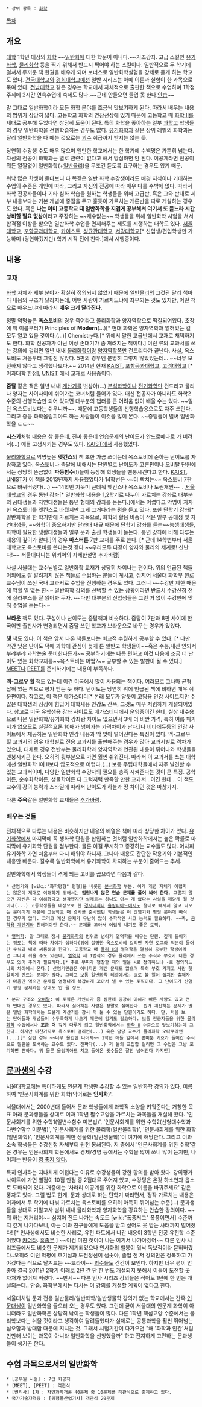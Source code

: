  * 상위 항목 : [[화학]]

[[목차]]
== 개요 ==
[[대학]] 1학년 대상의 [[화학]] ~~[[일반화]]에 대한 학문이 아니다.~~기초강좌. 고급 스킬인 [[유기화학]], [[물리화학]] 등을 찍기 위해서 반드시 찍어야 하는 스킬이다. 일반적으로 두 학기에 걸쳐서 두꺼운 책 한권을 배우게 되며 보너스로 일반화학실험을 강제로 듣게 하는 학교도 있다. [[건국대학교]]와 [[경희대학교]]에선 일반 시리즈는 아예 이론과 실험이 한 과목으로 묶여 있다. [[전남대학교]] 같은 경우는 학교에서 자체적으로 출판한 책으로 수업하며 1학점 주제에 2시간 연속수업에 숙제도 많다.~~근데 안들으면 졸업 못 한다.[[안습]]~~

말 그대로 일반화학이라 모든 화학 분야를 조금씩 맛보기하게 된다. 따라서 배우는 내용의 범위가 상당히 넓다. 고등학교 화학의 연장선상에 있기 때문에 고등학교 때 [[화학 Ⅱ]]를 제대로 공부해 두었다면 상당히 도움이 된다. 특히 화학을 좋아하는 일부 [[과학고]] 학생들의 경우 일반화학을 선행학습하는 경우도 많다. [[유기화학]]과 같은 상위 레벨의 화학과는 달리 일반화학을 다 떼는 것으로는 [[괴수]] 취급까지 받지는 않는 듯. 

당연히 수강생 수도 매우 많으며 웬만한 학교에서는 한 학기에 수백명은 가뿐히 넘는다. 자신의 전공이 화학과는 별로 관련이 없다고 해서 방심하면 안 된다. 이공계라면 전공이 뭐든 얄짤없이 일반화학(+[[일반물리]])을 무조건 듣도록 요구하는 경우도 있기 때문. 

워낙 많은 학생이 듣다보니 다 똑같은 일반 화학 수강생이라도 배경 지식이나 기대하는 수업의 수준은 개인에 따라, 그리고 자신의 전공에 따라 매우 다를 수밖에 없다. 따라서 화학 전공자들이나 기타 심화 학습을 원하는 학생들을 위해 고급반, 혹은 그와 반대로 세부 내용보다는 기본 개념에 중점을 두고 훑듯이 가르치는 개론반을 따로 개설하는 경우도 있다. 혹은 '''나는 이미 고등학교 때 일반화학을 지겹게 공부해서 여기서 또 듣느라 시간 낭비할 필요 없삼'''이라고 주장하는 ~~재수없는~~ 학생들을 위해 일반화학 시험을 쳐서 합격점 이상을 받으면 일반화학 수업을 면제해주는 제도를 시행하는 대학도 있다. [[서울대학교]], [[포항공과대학교]], [[카이스트]], [[성균관대학교]], [[서강대학교]][* 신입생/편입학생만 가능하며 (당연하겠지만) 학기 시작 전에 친다.]에서 시행중이다.

== 내용 ==
=== 교재 ===
[[화학]] 자체가 세부 분야가 확실히 정의되지 않았기 때문에 [[일반물리]]의 그것관 달리 책마다 내용의 구조가 달라지는데, 어떤 사람이 가르치느냐에 좌우되는 것도 있지만, 어떤 책으로 배우느냐에 따라서 '''매우 크게 달라진다'''.

정말 악명높은 '''옥스토비'''의 경우 죽어라고 물리화학과 양자역학으로 떡칠되어있다. 초장에 책 이름부터가 Principles of '''Modern'''(...)[* 현대 화학은 양자역학과 얽혀있는 걸 모두 알고 있을 것이다.(...)] Chemistry다.[* 위에서 말한 고급반에서 교재로 채택하기도 한다. 화학 전공자가 아닌 이상 손대기가 좀 꺼려지는 책이다.] 이런 류의 교과서를 쓰는 강의에 걸리면 일년 내내 [[물리화학]]이랑 [[양자역학]]쪽만 건드리다가 끝난다. 사실, 옥스토비도 처음부터 그렇진 않았다. 5판의 경우엔 분명히 그렇지 않았었는데... ~~너무 모던하지 않다고 생각했나보다.~~ 2014년 현재 [[KAIST]], [[포항공과대학교]], [[고려대학교]] [* 이과대학 한정], [[UNIST]] 에서 교재로 사용중이다.

'''줌달''' 같은 책은 일년 내내 [[계산기]]를 벗삼아(...) [[분석화학]]이나 [[전기화학]]만 건드리고 물리나 양자는 사이사이에 쉬어가는 코너처럼 들어가 있다. 대신 전공자가 아니라도 화학2 수준의 선행학습만 되어 있다면 대부분의 챕터를 큰 어려움 없이 배울 수는 있다. ~~일단 옥스토비보다는 쉬우니까~~. 때문에 고등학생들의 선행학습용으로도 자주 쓰인다. 그리고 중등 화학올림피아드 하는 사람들이 이것을 많이 본다. ~~중딩들이 벌써 일반화학을 ㄷㄷ~~

'''시스카'''처럼 내용은 참 좋은데, 진짜 좋은데 연습문제의 난이도가 안드로메다로 가 버려서(...) 애들 고생시키는 경우도 있다. [[KAIST]]에서 사용했었다.

[[물리화학]]으로 악명높은 '''앳킨스'''의 책 또한 가끔 쓰이는데 옥스토비에 준하는 난이도를 자랑하고 있다. 옥스토비나 줌달에 비해서는 단원별로 난이도가 고른편이나 오비탈 단원에서는 상당히 뜬금없이 '''파동함수'''(!)들이 등장해 학생들을 멘붕시킨다고 한다. [[KAIST]], [[UNIST]]가 이 책을 2013년까지 사용했었다가 14학번은 ~~더 빡치는~~ 옥스토비 7판으로 바꿔버렸다(...) ~~14학번 지못미 근데뭐 앳킨스나 옥스토비나 도찐개찐~~ . [[서울대학교]]의 경우 통년 강좌[* 일반화학 내용을 1,2학기로 나누어 가르치는 강좌로 대부분의 공대생들과 자연대생들은 통년 형태의 강좌를 듣는다.]에서는 어렵다고 악명이 자자한 옥스토비를 앳킨스로 바꿨지만 그게 그거다라는 평을 듣고 있다. 또한 단학기 강좌[* 일반화학을 한 학기만에 가르치는 과목으로, 화학의 활용 비중이 적은 일부 공대생 및 자연대생들, ~~화학이 중요하지만 단과대 내규 때문에 단학기 강좌를 듣는~~농생대생들, 화학이 필요한 생활대생들과 일부 문과 출신 학생들이 듣는다. 통년 강좌에 비해 다루는 내용의 깊이가 얕다.]의 경우 '''마스터톤''' 7판 교재를 주로 쓴다. [* 근데 14학번부터 서울대학교도 옥스토비를 쓴다는것 같다 ~~우리모두 다같이 양자와 물리의 세계로! 신난다!~~ 서울대다니는 위키어의 자세한설명 추가바람] 

사실 서울대는 교수님별로 일반화학 교재가 상당히 차이나는 편이다. 위의 언급된 책들 이외에도 잘 알려지지 않은 책들로 수업하는 분들이 계시고, 심지어 서울대 화학부 원로 교수님이 쓰신 국내 교과서로 수업을 진행하는 경우도 있다. 그러니 ~~수강반 제한 때문에 막힐 일 없는 한~~ 일반화학 강의를 선택할 수 있는 상황이라면 반드시 수강신청 전에 실라부스를 잘 읽어봐 두자. ~~다만 대부분의 신입생들은 그런 거 없이 수강반에 맞춰 수업을 듣는다~~

'''브라운''' 책도 있다. 구성이나 난이도는 줌달책과 비슷하다. 줌달이 7판과 8판 사이에 한국어판 출판사가 변경되면서 줌달 쓰던 학교가 브라운으로 바꾸는 경우가 있었다.

'''챙''' 책도 있다. 이 책은 앞서 나온 책들보다는 비교적 수월하게 공부할 수 있다. [* 다만 약간 낮은 난이도 덕에 과학에 관심이 늦게 튼 일반고 학생들이~~혹은 수능,내신 안되서 부랴부랴 과학논술 준비한다든가~~ 공부하기에는 나름 편하고 이것 다음에 조금 더 난이도 있는 화학교재를~~옥스토비는 어떰?~~ 공부할 수 있는 발판이 될 수 있다.]  [[MEET]]나 [[PEET]]를 준비하기에는 내용이 부족하다.

'''맥-그로우 힐''' 책도 있는데 이건 미국에서 많이 사용되는 책이다. 여러모로 그나마 균형잡혀 있는 책으로 평가 받는 듯 하다. 난이도는 당연히 위에 언급된 책에 비하면 매우 쉬운편이다.  참고로, 이 책은 메가스터디[* 본래 모두가 알듯이 고딩용 인강 사이트지만 수많은 대학생의 징징에 힘입어 대학새용 인강도 잔뜩, 그것도 매우 저렴하게 개설되어있다. 참고로 미국 유학생용 강좌 사이트도 메가스터디에서 운영중이긴 한데, 실상 내수용으로 나온 일반화학/유기화학 강좌랑 차이도 없으면서 3배 더 비싼 가격, 특히 여름 패키지가 없으므로 실질적으론 10배가 넘어가는 가격차이가 난다.]나 비타에듀등의 인강 사이트에서 제공하는 일반화학 인강 내용과 딱 맞아 떨어진다는 특징이 있다. 맥-그로우 힐 교과서의 경우 대학별로 전용 교과서를 출판해주는 경우가 많아 교과서별로 격차가 있으나, 대체로 경우 전반부는 물리화학과 양자역학과 연관된 내용이 튀어나와 학생들을 맨붕시키곤 한다. 오히려 뒷부분으로 가면 훨씬 쉬워진다. 따라서 이 교과서를 쓰는 대학에선 일반화학 I이 II보다 압도적으로 어렵다.(...) 보통 주립대학들에서 자주 발견할 수 있는 교과서이며, 다양한 일반화학 수강자의 필요를 총족 시켜준다는 것이 큰 특징. 공학이든, 순수화학이든, 생물학이든 다 그럭저럭 만족할 만한 교과서...이긴 한데... 이 책도 교수의 강의 능력과 스타일에 따라서 난이도가 하늘과 땅 차이인 것은 마찮가지.

다른 '''주옥'''같은 일반화학 교재들은 [[추가바람]].

=== 배우는 것들 ===
전체적으로 다루는 내용은 비슷하지만 내용의 배열은 책에 따라 상당한 차이가 있다. [[유기화학]]에서 마지막에 꼭 생화학 단원을 삽입하는 것처럼 일반화학에서는 높은 확률로 마지막에 유기화학 단원을 첨부한다. 물론 이걸 무시하고 종강하는 교수들도 많다. 어차피 유기화학 가면 처음부터 다시 배워야 하니까. 그나마 내용도 간단한 작용기와 기본적인 내용만 배운다. 갈수록 일반화학에서 유기화학이 차지하는 부분이 줄어드는 추세.

일반화학에서 학생들이 겪게 되는 고비를 꼽으라면 다음과 같다. 

 * 산염기와 [wiki:"화학평형" 평형]을 비롯한 [[분석화학]] 부분. 이게 개념 자체가 어렵지는 않은데 제대로 이해하기 위해서는 '''엄청나게 많은 연습 문제를 풀어 봐야 한다.''' 그렇지 않으면 자신은 다 이해했다고 생각했지만 실제로는 하나도 아는 게 없다는 사실을 깨닫게 될 것이다(...) 고등학생들을 대상으로 한 [[경시대회]]나 [[올림피아드]]에서도 절대로 빠지지 않고 나오는 분야이기 때문에 고등학교 때 경시를 준비했던 학생들은 이 산염기와 평형 분야에 빠삭한 경우가 많다. 그리고 계산 문제가 유난히 많아 수학적인 사고 능력도 필요하다. ~~즉, [[공학용 계산기]]와 친해져야만 한다.~~ 문제를 꼬아서 어렵게 내기도 좋은 토픽. 

 * [[열역학]]: 말 그대로 잠시 [[물리화학]]의 범위로 넘어가 열역학을 배우는 단원. 깊게 들어가는 정도는 책에 따라 차이가 심하다(위에 설명한 옥스토비에 걸리면 자연 로그와 적분이 들어간 수식과 내내 씨름해야 한다). 고등학교 때 [[물리 Ⅱ]]의 열역학을 열심히 공부한 학생이라면 그나마 쉬울 수도 있는데, [[열역학]] 제 1법칙의 경우 물리에서 쓰는 수식과 부호가 다른 경우도 있어 주의가 필요하다.[* 주로 부피가 팽창할 때의 일을 +로 정의하느냐 -로 정의하느냐의 차이에서 온다.] 산염기만큼은 아니지만 계산 문제도 많으며 특히 부호 가지고 사람 헷갈리게 만드는 문제가 많다. 그리고 보통 일반화학 레벨에서는 별로 볼 일이 없지만 출제자가 마음만 먹으면 문제를 엄청나게 복잡하게 꼬아서 낼 수 있는 토픽이다. 그 난이도가 산염기 평형 문제와는 상대도 안 될 정도. 

 * 분자 구조와 [[오비탈]]: 이 토픽은 개인차가 좀 심한데 굉장히 이해가 빠른 사람도 있고 전혀 반대인 경우도 있다. 따라서 싫어하는 사람은 정말로 싫어한다. 뭔가 계산하는 문제가 많은 일반 화학에서는 드물게 계산기를 잠시 꺼 둘 수 있는 단원이기도 하다. 단, 처음 보는 단어들과 개념들이 수두룩하게 나오기 때문에 암기도 필요하다. 보통 전공자들을 위한 [[물리화학]] 수업에서나 '''조금 더''' 깊게 다루게 되고 일반화학에서는 [[화학 Ⅱ]] 수준으로 맛보기하는데 그친다. 하지만 마찬가지로 옥스토비 걸리면(...) 혹은 담당 교수가 물리화학 오타쿠라면(...)[* 심한 경우 ~~너무 몰입한 나머지~~ 1학년 애들 앞에서 편미분 기호가 들어간 수식으로 칠판을 도배하는 교수도 있다. 진짜다(...) 저 둘의 교집합 걸리면 그 수업은 그냥 포기하면 편하다. 뭐 물론 올림피아드 치고 들어온 [[굇수]]들은 잘만 넘어간다 카지만] 

== [[문과]]생의 수강 == 
[[서울대학교]]에는 특이하게도 인문계 학생만 수강할 수 있는 일반화학 강의가 있다. 이름하여 '인문사회계를 위한 화학(약어로는 '''인사화''')'.

서울대에서는 2000년대 들어서 문과 학생들에게 과학적 소양을 키워준다는 거창한 목표 아래 문과생들을 상대로 이과 1학년 필수교양을 가르치는 과목들을 개설해 왔다. '인문사회계를 위한 수학1(일변수함수 미분법)', '인문사회계를 위한 수학2(선형대수학과 다변수함수 미분법)', '인문사회계를 위한 물리학(일반물리학)', '인문사회계를 위한 화학(일반화학)', '인문사회계를 위한 생물학(일반생물학)'이 여기에 해당한다. 그리고 이과 소속 학생들은 수강신청 자체부터 원천 봉쇄된다. 저 중에서 '인문사회계를 위한 수학'같은 경우는 인문사회계 학문에서도 경제/경영 등에서는 수학을 많이 쓰니 많이 듣지만, 나머지는 반응이 [[영 좋지 않다]]. 

특히 인사화는 지나치게 어렵다는 이유로 수강생들의 강한 항의를 받아 왔다. 강의평가 사이트에 가면 별점이 10점 만점 중 2점대로 주어져 있고, 수강평은 온갖 하소연과 읍소로 도배되어 있다. 개중에는 '차라리 이공계를 위한 화학으로 이름을 바꿔주세요' 같은 풍자도 있다. 그럴 법도 한게, 문과 상대로 하는 단학기 짜리면서, 정작 가르치는 내용은 이과에서 두 학기에 나눠 가르치는 옥스토비를 오히려 아득히 뛰어넘는 수준(...) 문과생들을 상대로 기말고사 범위 내내 물리화학과 양자화학을 강요하는 안습한 강의이다. ~~뭐 하는 지거리야~~ 심지어 진도 나가는 속도도 [wiki:"폭풍저그" 폭풍이면서] 수준까지 깊게 나가다보니, 아는 이과 친구들에게 도움을 받고 싶어도 못 받는 사태까지 벌어젔다! [* 인사생에서도 비슷한 사례로, 유전 파트에서 나간 내용이 3학년 전공 유전학 수준이었다 [[카더라]]. [[흠좀무]] ] ~~이건 미친 짓이야 나는 여기서 나가야겠어~~ 다른 인사 시리즈들에서도 비슷한 문제가 제기되었으나 인사화의 밸붕이 워낙 독보적이라 묻혀버렸다..오히려 이런 악평에 호기심과 도전정신이 샘솟아, 졸업 전 저 강의만은 정복하고 가야겠다는 식으로 달겨드는 ~~또라이~~ [[괴수]]들도 간간이 보인다. 하지만 너무 평이 안좋아 결국 2011년 2학기 이래로 2년 간 단 한 번도 개설되지 못해서 이들이 도전할 곳 자처가 없어져 버렸다. ~~만세~~ 다른 인사 시리즈 강의들은 적어도 1년에 한 번은 개설되는데.. 안습. 화학부에서는 다시는 이 강의를 개설할 계획이 없다고 한다. 

서울대처럼 문과 전용 일반물리/일반화학/일반생물학 강의가 없는 학교에서는 간혹 [[인문대]]생이 일반화학을 들으러 오는 경우도 있다. 그런데 굳이 서울대의 인문계 화학이 아니더라도 일반화학은 상당히 낚이는 학생들이 많다. 다른 1학년 핵심교양 수준에서는 물리학보다는 쉬울 것이라고 생각하여 달려들었다가 실제로는 공통과학을 훨씬 뛰어넘는 심오함과 방대함 때문에 지치는 것. 그래서 시험기간이 다가오면 "왜 '화학과 인간'처럼 만만해 보이는 과목이 아니라 일반화학을 신청했을까" 하고 진지하게 고민하는 문과생들이 생기곤 한다.
== 수험 과목으로서의 일반화학 ==
 * [공무원 시험] : 7급 화공직
 * [MEET], [PEET] : 객관식
 * [변리사] 1차 : 자연과학개론 40문제 중 10문제를 객관식으로 출제하고 있다.
 * 국가기술자격증 : [위험물산업기사] 객관식 20문제
